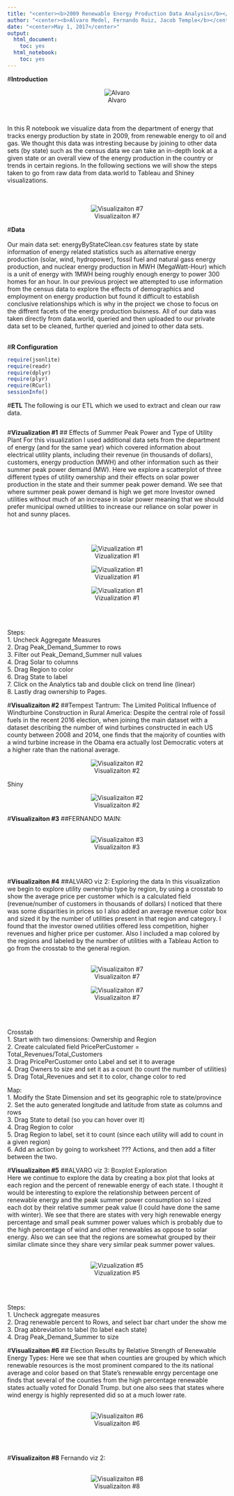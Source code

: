 ```yaml
---
title: "<center><b>2009 Renewable Energy Production Data Analysis</b></center>"
author: "<center><b>Alvaro Medel, Fernando Ruiz, Jacob Temple</b></center>"
date: "<center>May 1, 2017</center>"
output:
  html_document:
    toc: yes
  html_notebook:
    toc: yes
---
```


#**Introduction** 
<center>![Alvaro](energy_pic.png)</center>
<br></br>
In this R notebook we visualize data from the department of energy that tracks energy production by state in 2009, from renewable energy to oil and gas. We thought this data was intresting because by joining to other data sets (by state) such as the census data we can take an in-depth look at a given state or an overall view of the energy production in the country or trends in certain regions. In the following sections we will show the steps taken to go from raw data from data.world to Tableau and Shiney visualizations.  
<br></br>
<center>![Visualizaiton #7](../03 Visualizations/PercentRenewableMap.png)</center>

#**Data**
<br></br>
Our main data set: energyByStateClean.csv features state by state information of energy related statistics such as alternative energy production (solar, wind, hydropower), fossil fuel and natural gass energy production, and nuclear energy production in MWH (MegaWatt-Hour) which is a unit of energy with 1MWH being roughly enough energy to power 300 homes for an hour. In our previous project we attempted to use information from the census data to explore the effects of demographics and employment on energy production but found it difficult to establish conclusive relationships which is why in the project we chose to focus on the diffrent facets of the energy production buisness. 
All of our data was taken directly from data.world, queried and then uploaded to our private data set to be cleaned, further queried and joined to other data sets. 
<br></br>


#**R Configuration**
```r
require(jsonlite)
require(readr)
require(dplyr)
require(plyr)
require(RCurl)
sessionInfo()
```

#**ETL**
The following is our ETL which we used to extract and clean our raw data.
```r
```


#**Vizualization #1** 
## Effects of Summer Peak Power and Type of Utility Plant 
For this visualization I used additional data sets from the department of energy (and for the same year) which covered information about electrical utility plants, including their revenue (in thousands of dollars), customers, energy production (MWH) and other information such as their summer peak power demand (MW). Here we explore a scatterplot of three different types of utility ownership and their effects on solar power production in the state and their summer peak power demand. We see that where summer peak power demand is high we get more Investor owned utilities without much of an increase in solar power meaning that we should prefer municipal owned utilities to increase our reliance on solar power in hot and sunny places. 

<br> </br>
<center>![Vizualization #1](../03 Visualizations/scatterCooperative.png)</center>
<center>![Vizualization #1](../03 Visualizations/scatterInvestors.png)</center>
<center>![Vizualization #1](../03 Visualizations/scatterMunicipal.png)</center>
<br> </br> 

Steps:<br>
1. Uncheck Aggregate Measures <br>
2. Drag Peak_Demand_Summer to rows <br> 
3. Filter out Peak_Demand_Summer null values<br> 
4. Drag Solar to columns <br>
5. Drag Region to color <br>
6. Drag State to label <br>
7. Click on the Analytics tab and double click on trend line (linear)<br>
8. Lastly drag ownership to Pages. <br>


#**Visualizaiton #2**
##Tempest Tantrum: The Limited Political Influence of Windturbine Construction in Rural America:
Despite the central role of fossil fuels in the recent 2016 election, when joining the main dataset with a dataset describing the number of wind turbines constructed in each US county between 2008 and 2014, one finds that the majority of counties with a wind turbine increase in the Obama era actually lost Democratic voters at a higher rate than the national average.
<center>![Visualizaiton #2](../03 Visualizations/PoliticalGain.png)</center>
Shiny
<center>![Visualizaiton #2](../03 Visualizations/PoliticalGainShiny.png)</center>


#**Visualizaiton #3** 
##FERNANDO MAIN:
<br></br>
<center>![Visualizaiton #3](../03 Visualizations/RenewablesBoxPlot.png)</center>
<br></br>

#**Visualizaiton #4** 
##ALVARO viz 2: Exploring the data
In this visualization we begin to explore utility ownership type by region, by using a crosstab to show the average price per customer which is a calculated field (revenue/number of customers in thousands of dollars) I noticed that there was some disparities in prices so I also added an average revenue color box and sized it by the number of utilities present in that region and category. I found that the investor owned utilities offered less competition, higher revenues and higher price per customer. Also I included a map colored by the regions and labeled by the number of utilities with a Tableau Action to go from the crosstab to the general region. 
<br></br>
<center>![Visualizaiton #7](../03 Visualizations/RegionsAndUtilitiesMap.png)</center>
<center>![Visualizaiton #7](../03 Visualizations/crosstabByOwnership.png)</center>
<br></br>

Crosstab <br>
1. Start with two dimensions: Ownership and Region<br>
2. Create calculated field PricePerCustomer = Total_Revenues/Total_Customers <br>
3. Drag PricePerCustomer onto Label and set it to average <br>
4. Drag Owners to size and set it as a count (to count the number of utilities) <br>
5. Drag Total_Revenues and set it to color, change color to red <br>

Map:<br>
1. Modify the State Dimension and set its geographic role to state/province <br>
2. Set the auto generated longitude and latitude from state as columns and rows <br>
3. Drag State to detail (so you can hover over it) <br>
4. Drag Region to color <br>
5. Drag Region to label, set it to count (since each utility will add to count in a given region) <br>
6. Add an action by going to worksheet ??? Actions, and then add a filter between the two.<br>


#**Visualizaiton #5** 
##ALVARO viz 3: Boxplot Exploration  
Here we continue to explore the data by creating a box plot that looks at each region and the percent of renewable energy of each state. I thought it would be interesting to explore the relationship between percent of renewable energy and the peak summer power consumption so I sized each dot by their relative summer peak value (I could have done the same with winter). We see that there are states with very high renewable energy percentage and small peak summer power values which is probably due to the high percentage of wind and other renewables as oppose to solar energy. Also we can see that the regions are somewhat grouped by their similar climate since they share very similar peak summer power values.
<br></br>
<center>![Vizualization #5](../03 Visualizations/RenewablesBoxPlot.png)</center>
<br></br>

Steps: <br>
1. Uncheck aggregate measures <br>
2. Drag renewable percent to Rows, and select bar chart under the show me <br>
3. Drag abbreviation to label (to label each state) <br>
4. Drag Peak_Demand_Summer to size  <br>


#**Visualizaiton #6** 
## Election Results by Relative Strength of Renewable Energy Types:
Here we see that when counties are grouped by which which renewable resources is the most prominent compared to the its national average and color based on that State's renewable enrgy percentage one finds that several of the counties from the high percentage renewable states actually voted for Donald Trump. but one also sees that states where wind energy is highly represented did so at a much lower rate. 
<br></br>
<center>![Visualizaiton #6](../03 Visualizations/RelativeRenewables.png)</center>
<br></br>


#**Visualizaiton #8** 
Fernando viz 2:
<br></br>
<center>![Visualizaiton #8](../03 Visualizations/RenewablesBoxPlot.png)</center>
<br></br>
